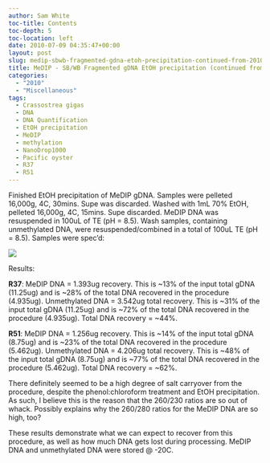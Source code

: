 ```yaml
---
author: Sam White
toc-title: Contents
toc-depth: 5
toc-location: left
date: 2010-07-09 04:35:47+00:00
layout: post
slug: medip-sbwb-fragmented-gdna-etoh-precipitation-continued-from-20100702
title: MeDIP - SB/WB Fragmented gDNA EtOH precipitation (continued from 20100702)
categories:
  - "2010"
  - "Miscellaneous"
tags:
  - Crassostrea gigas
  - DNA
  - DNA Quantification
  - EtOH precipitation
  - MeDIP
  - methylation
  - NanoDrop1000
  - Pacific oyster
  - R37
  - R51
---
```


Finished EtOH precipitation of MeDIP gDNA. Samples were pelleted 16,000g, 4C, 30mins. Supe was discarded. Washed with 1mL 70% EtOH, pelleted 16,000g, 4C, 15mins. Supe discarded. MeDIP DNA was resuspended in 100uL of TE (pH = 8.5). Wash samples, containing unmethylated DNA, were resuspended/combined in a total of 100uL TE (pH = 8.5). Samples were spec'd:

![](https://eagle.fish.washington.edu/Arabidopsis/20100708%20MeDIP%20DNA%20ODs.JPG)

Results:

**R37**: MeDIP DNA = 1.393ug recovery. This is ~13% of the input total gDNA (11.25ug) and is ~28% of the total DNA recovered in the procedure (4.935ug). Unmethylated DNA = 3.542ug total recovery. This is ~31% of the input total gDNA (11.25ug) and is ~72% of the total DNA recovered in the procedure (4.935ug). Total DNA recovery = ~44%.

**R51**: MeDIP DNA = 1.256ug recovery. This is ~14% of the input total gDNA (8.75ug) and is ~23% of the total DNA recovered in the procedure (5.462ug). Unmethylated DNA = 4.206ug total recovery. This is ~48% of the input total gDNA (8.75ug) and is ~77% of the total DNA recovered in the procedure (5.462ug). Total DNA recovery = ~62%.

There definitely seemed to be a high degree of salt carryover from the procedure, despite the phenol:chloroform treatment and EtOH precipitation. As such, I believe this is the reason that the 260/230 ratios are so out of whack. Possibly explains why the 260/280 ratios for the MeDIP DNA are so high, too?

These results demonstrate what we can expect to recover from this procedure, as well as how much DNA gets lost during processing. MeDIP DNA and unmethylated DNA were stored @ -20C.
